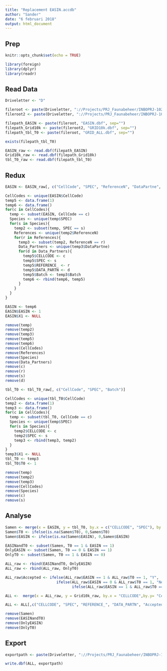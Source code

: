 ```yaml
---
title: "Replacement EASIN.accdb"
author: "Sander"
date: "6 februari 2018"
output: html_document
---
```

## Prep

```r
knitr::opts_chunk$set(echo = TRUE)
```
```r
library(foreign)
library(dplyr)
library(readr)
```

## Read Data

```r
Driveletter <- "D"

fileroot <- paste(Driveletter, "://Projects/PRJ_Faunabeheer/INBOPRJ-10217 - Monitoring exoten ikv EU- verordening IAS  Coördinatie, voorbereiding, implementatie en opvolging/EASIN_GIS/AWS Output/", sep="")
fileroot2 <- paste(Driveletter, "://Projects/PRJ_Faunabeheer/INBOPRJ-10217 - Monitoring exoten ikv EU- verordening IAS  Coördinatie, voorbereiding, implementatie en opvolging/EASIN_GIS/temp/", sep="")

filepath_EASIN <- paste(fileroot, "EASIN.dbf", sep="")
filepath_Grid10k <- paste(fileroot2, "GRID10k.dbf", sep="")
filepath_tbl_T0 <- paste(fileroot, "GRID_ALL.dbf", sep="")

exists(filepath_tbl_T0)

EASIN_raw <- read.dbf(filepath_EASIN)
Grid10k_raw <- read.dbf(filepath_Grid10k)
tbl_T0_raw <- read.dbf(filepath_tbl_T0)

```

## Redux
```r

EASIN <- EASIN_raw[, c("CellCode", "SPEC", "ReferenceN", "DataPartne", "Batch")]

CellCodes <- unique(EASIN$CellCode)
temp5 <- data.frame(1)
temp6 <- data.frame()
for(c in CellCodes){
  temp <- subset(EASIN, CellCode == c)
  Species <- unique(temp$SPEC)
  for(s in Species){
    temp2 <- subset(temp, SPEC == s)
    References <- unique(temp2$ReferenceN)
    for(r in References){
      temp3 <- subset(temp2, ReferenceN == r)
      Data_Partners <- unique(temp3$DataPartne)
      for(d in Data_Partners){
        temp5$CELLCODE <- c
        temp5$SPEC <- s
        temp5$REFERENCE_ <- r
        temp5$DATA_PARTN <- d
        temp5$Batch <- temp3$Batch
        temp6 <- rbind(temp6, temp5)
      }
    }
  }
}

EASIN <- temp6
EASIN$EASIN <- 1
EASIN$X1 <- NULL
```
```r
remove(temp)
remove(temp2)
remove(temp3)
remove(temp5)
remove(temp6)
remove(CellCodes)
remove(References)
remove(Species)
remove(Data_Partners)
remove(c)
remove(r)
remove(s)
remove(d)

```
```r

tbl_T0 <- tbl_T0_raw[, c("CellCode", "SPEC", "Batch")]

CellCodes <- unique(tbl_T0$CellCode)
temp2 <- data.frame(1)
temp3 <- data.frame()
for(c in CellCodes){
  temp <- subset(tbl_T0, CellCode == c)
  Species <- unique(temp$SPEC)
  for(s in Species){
    temp2$CELLCODE <- c
    temp2$SPEC <- s
    temp3 <- rbind(temp3, temp2)
  }
}
temp3$X1 <- NULL
tbl_T0 <- temp3
tbl_T0$T0 <- 1

```
```r
remove(temp)
remove(temp2)
remove(temp3)
remove(CellCodes)
remove(Species)
remove(c)
remove(s)
```
## Analyse

```r

Samen <- merge(x = EASIN, y = tbl_T0, by.x = c("CELLCODE", "SPEC"), by.y = c("CELLCODE", "SPEC"), all=T)
Samen$T0 <- ifelse(is.na(Samen$T0), 0,Samen$T0)
Samen$EASIN <- ifelse(is.na(Samen$EASIN), 0,Samen$EASIN)

EASINandT0 <- subset(Samen, T0 == 1 & EASIN == 1)
OnlyEASIN <- subset(Samen, T0 == 0 & EASIN == 1)
OnlyT0 <- subset(Samen, T0 == 1 & EASIN == 0)

ALL_raw <- rbind(EASINandT0, OnlyEASIN)
ALL_raw <- rbind(ALL_raw, OnlyT0)

ALL_raw$Accepted <- ifelse(ALL_raw$EASIN == 1 & ALL_raw$T0 == 1, "Y", 
                       ifelse(ALL_raw$EASIN == 0 & ALL_raw$T0 == 1, "New",
                              ifelse(ALL_raw$EASIN == 1 & ALL_raw$T0 == 0, "N", NA)))

ALL <-  merge(x = ALL_raw, y = Grid10k_raw, by.x = "CELLCODE",by.y= "CellCode", all.x = T)

ALL <- ALL[,c("CELLCODE", "SPEC", "REFERENCE_", "DATA_PARTN", "Accepted", "X", "Y", "Batch")]
```
```r
remove(Samen)
remove(EASINandT0)
remove(OnlyEASIN)
remove(OnlyT0)
```
## Export
```r
exportpath <- paste(Driveletter, "://Projects/PRJ_Faunabeheer/INBOPRJ-10217 - Monitoring exoten ikv EU- verordening IAS  Coördinatie, voorbereiding, implementatie en opvolging/EASIN_GIS/Input/ALL.csv", sep="")

write.dbf(ALL, exportpath)
```




